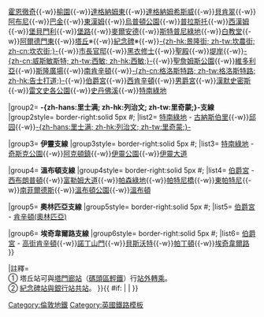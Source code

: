 {{鐵道路線|
| 模板名稱 = 區域線
| 名稱 = [[File:District line roundel (no text).svg|20px]] [[倫敦地鐵]][[區域線]]
| 代表色 = #{{LUL color|District}}
| 背景顏色 = #FFFFFF
| 車站列表 = {{Navbox|subgroup
|groupstyle = background: #ececec; text-align: center; width: 8%;
|liststyle = text-align: left;
|group1= '''主線'''
|group1style= border-right:solid 5px #{{LUL color|District}}; 
|list1= [[上敏斯特站|上敏斯特]]{{-w}}[[上敏斯特橋站|上敏斯特橋]]{{-w}}[[霍恩徹奇站|霍恩徹奇]]{{-w}}[[榆園站|榆園]]{{-w}}[[達格納姆東站|達格納姆東]]{{-w}}[[達格納姆希斯威站|達格納姆希斯威]]{{-w}}[[貝肯翠站|貝肯翠]]{{-w}}[[阿布尼站|阿布尼]]{{-w}}[[巴金站|巴金]]{{-w}}[[東漢姆站|東漢姆]]{{-w}}[[烏普頓公園站|烏普頓公園]]{{-w}}[[普拉斯托站|普拉斯托]]{{-w}}[[西漢姆站|西漢姆]]{{-w}}[[堡貝門利站|堡貝門利]]{{-w}}[[堡路站|堡路]]{{-w}}[[麥爾安德站|麥爾安德]]{{-w}}[[斯特普尼綠地站|斯特普尼綠地]]{{-w}}[[白教堂站|白教堂]]{{-w}}[[阿爾德門東站|阿爾德門東]]{{-w}}[[塔丘站|塔丘]]※{{-w}}[[銀行及紀念碑站|紀念碑]]※{{-w}}[[坎農街站|-{zh-hk:景隆街; zh-tw:坎農街; zh-cn:坎农街;}-]]{{-w}}[[市長官邸站|市長官邸]]{{-w}}[[黑衣修士站|黑衣修士]]{{-w}}[[聖殿站|聖殿]]{{-w}}[[堤岸站|堤岸]]{{-w}}[[西敏站|-{zh-cn:威斯敏斯特; zh-tw:西敏; zh-hk:西敏;}-]]{{-w}}[[聖詹姆斯公園站|聖詹姆斯公園]]{{-w}}[[維多利亞車站 (倫敦)#維多利亞地鐵站|維多利亞]]{{-w}}[[斯隆廣場站|斯隆廣場]]{{-w}}[[南肯辛頓站|南肯辛頓]]{{-w}}[[格洛斯特路站|-{zh-cn:格洛斯特路; zh-tw:格洛斯特路; zh-hk:告士打道;}-]]{{-w}}[[伯爵宮站|伯爵宮]]{{-w}}[[西肯辛頓站|西肯辛頓]]{{-w}}[[男爵宮站|男爵宮]]{{-w}}[[漢默史密斯站 (皮卡迪利線和區域線)|漢默史密斯]]{{-w}}[[雷文史各公園站|雷文史各公園]]{{-w}}[[史丹佛溪站|史丹佛溪]]{{-w}}[[特南綠地站|特南綠地]]

|group2= '''-{zh-hans:里士满; zh-hk:列治文; zh-tw:里奇蒙;}-支線'''
|group2style= border-right:solid 5px #{{LUL color|District}}; 
|list2= [[特南綠地站|特南綠地]] - [[古納斯伯里站|古納斯伯里]]{{-w}}[[邱园站|邱园]]{{-w}}[[里奇蒙站 (倫敦)|-{zh-hans:里士满; zh-hk:列治文; zh-tw:里奇蒙;}-]]

|group3= '''伊靈支線'''
|group3style= border-right:solid 5px #{{LUL color|District}}; 
|list3= [[特南綠地站|特南綠地]] - [[奇斯克公園站|奇斯克公園]]{{-w}}[[阿克頓鎮站|阿克頓鎮]]{{-w}}[[伊靈公園站|伊靈公園]]{{-w}}[[伊靈大道站|伊靈大道]]

|group4= '''溫布頓支線'''
|group4style= border-right:solid 5px #{{LUL color|District}}; 
|list4= [[伯爵宮站|伯爵宮]] - [[西布朗普頓站|西布朗普頓]]{{-w}}[[富勒姆大道站|富勒姆大道]]{{-w}}[[帕森綠地站|帕森綠地]]{{-w}}[[帕特尼橋站|帕特尼橋]]{{-w}}[[東帕特尼站|東帕特尼]]{{-w}}[[南菲爾德斯站|南菲爾德斯]]{{-w}}[[溫布頓公園站|溫布頓公園]]{{-w}}[[溫布頓站|溫布頓]]

|group5= '''奧林匹亞支線'''
|group5style= border-right:solid 5px #{{LUL color|District}}; 
|list5= [[伯爵宮站|伯爵宮]] - [[肯辛顿(奥林匹亚)站|肯辛頓(奧林匹亞)]]

|group6= '''埃奇韋爾路支線'''
|group6style= border-right:solid 5px #{{LUL color|District}}; 
|list6= [[伯爵宮站|伯爵宮]] - [[高街肯辛頓站|高街肯辛頓]]{{-w}}[[諾丁山門站|諾丁山門]]{{-w}}[[貝斯沃特站|貝斯沃特]]{{-w}}[[帕丁頓站 (貝克盧線、環線和區域線)|帕丁頓]]{{-w}}[[埃奇韋爾路站 (環線、區域線和漢默史密斯及城市線)|埃奇韋爾路]]
}}

|註釋=<br/>① 塔丘站可與[[塔門廊站]]（[[碼頭區輕軌鐵路|碼頭區輕鐵]]）行[[站外轉乘]]。<br/>② [[銀行及紀念碑站|紀念碑站與銀行站]][[共構與共站|共站]]。
}}{{ #if: {{{1|}}} | |  }}<noinclude>
[[Category:倫敦地鐵]]
[[Category:英國鐵路模板]]
</noinclude>